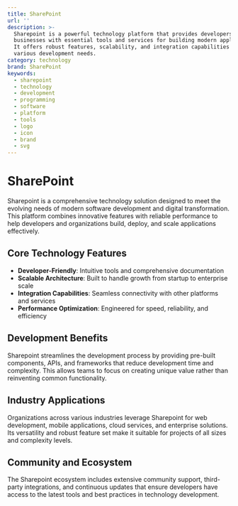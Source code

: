 ```yaml
---
title: SharePoint
url: ''
description: >-
  Sharepoint is a powerful technology platform that provides developers and
  businesses with essential tools and services for building modern applications.
  It offers robust features, scalability, and integration capabilities for
  various development needs.
category: technology
brand: SharePoint
keywords:
  - sharepoint
  - technology
  - development
  - programming
  - software
  - platform
  - tools
  - logo
  - icon
  - brand
  - svg
---
```


# SharePoint

Sharepoint is a comprehensive technology solution designed to meet the evolving needs of modern software development and digital transformation. This platform combines innovative features with reliable performance to help developers and organizations build, deploy, and scale applications effectively.

## Core Technology Features

- **Developer-Friendly**: Intuitive tools and comprehensive documentation
- **Scalable Architecture**: Built to handle growth from startup to enterprise scale
- **Integration Capabilities**: Seamless connectivity with other platforms and services
- **Performance Optimization**: Engineered for speed, reliability, and efficiency

## Development Benefits

Sharepoint streamlines the development process by providing pre-built components, APIs, and frameworks that reduce development time and complexity. This allows teams to focus on creating unique value rather than reinventing common functionality.

## Industry Applications

Organizations across various industries leverage Sharepoint for web development, mobile applications, cloud services, and enterprise solutions. Its versatility and robust feature set make it suitable for projects of all sizes and complexity levels.

## Community and Ecosystem

The Sharepoint ecosystem includes extensive community support, third-party integrations, and continuous updates that ensure developers have access to the latest tools and best practices in technology development.
